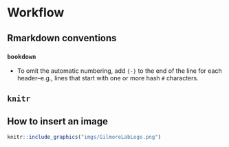 # Workflow

## Rmarkdown conventions

### `bookdown`

- To omit the automatic numbering, add ` {-}` to the end of the line for each header--e.g., lines that start with one or more hash `#` characters.


## `knitr`

## How to insert an image

```r
knitr::include_graphics("imgs/GilmoreLabLogo.png")
```
